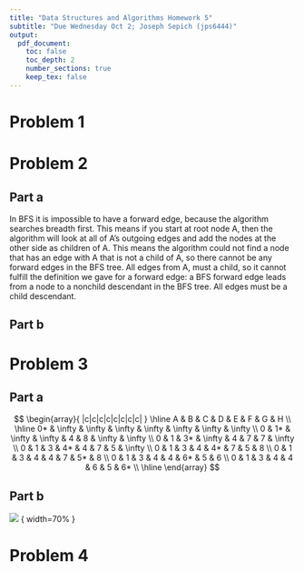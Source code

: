 ```yaml
---
title: "Data Structures and Algorithms Homework 5"
subtitle: "Due Wednesday Oct 2; Joseph Sepich (jps6444)"
output:
  pdf_document:
    toc: false
    toc_depth: 2
    number_sections: true
    keep_tex: false
---
```



# Problem 1 

\pagebreak

# Problem 2

## Part a

In BFS it is impossible to have a forward edge, because the algorithm searches breadth first. This means if you start at root node A, then the algorithm will look at all of A's outgoing edges and add the nodes at the other side as children of A. This means the algorithm could not find a node that has an edge with A that is not a child of A, so there cannot be any forward edges in the BFS tree. All edges from A, must a child, so it cannot fulfill the definition we gave for a forward edge: a BFS forward edge leads from a node to a nonchild descendant in the BFS tree. All edges must be a child descendant.

\pagebreak

## Part b

\pagebreak

# Problem 3

## Part a

$$
\begin{array}{ |c|c|c|c|c|c|c|c| }
 \hline
 A & B & C & D & E & F & G & H \\
 \hline
 0* & \infty & \infty & \infty & \infty & \infty & \infty & \infty \\
 0 & 1* & \infty & \infty & 4 & 8 & \infty & \infty \\
 0 & 1 & 3* & \infty & 4 & 7 & 7 & \infty \\
 0 & 1 & 3 & 4* & 4 & 7 & 5 & \infty \\
 0 & 1 & 3 & 4 & 4* & 7 & 5 & 8 \\
 0 & 1 & 3 & 4 & 4 & 7 & 5* & 8 \\
 0 & 1 & 3 & 4 & 4 & 6* & 5 & 6 \\
 0 & 1 & 3 & 4 & 4 & 6 & 5 & 6* \\
 \hline
\end{array}
$$

\pagebreak

## Part b

![](./ShortestPath3bHW5.PNG) { width=70% }

\pagebreak

# Problem 4






















